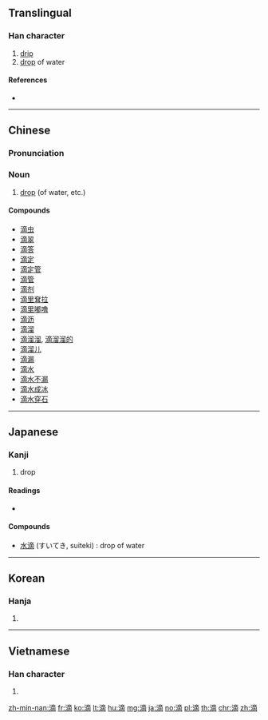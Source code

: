 ==Translingual==

===Han character===
{{Han char|rn=85|rad=水|as=11|sn=14|four=30127|canj=EYCB|ids=⿰⺡啇}}

# [[drip]]
# [[drop]] of water

====References====
* {{Han ref|kx=0644.030|dkj=18084|dj=1051.160|hdz=31729.020|uh=6EF4|ud=28404|bh=BA77|bd=47735}}

----

==Chinese==
{{zh-forms}}

===Pronunciation===
{{zh-pron
|m=dī
|c=dik6,dik1
|h=pfs=tit
|md=
|mn=tih
|w=
|mc=y
|oc=y
|cat=n
}}

===Noun===
{{zh-noun}}

# [[drop]] (of water, etc.)
#: {{zh-usex|兩 滴 水|two drops of water}}

====Compounds====
* [[滴虫]]
* [[滴翠]]
* [[滴答]]
* [[滴定]]
* [[滴定管]]
* [[滴管]]
* [[滴剂]]
* [[滴里耷拉]]
* [[滴里嘟噜]]
* [[滴沥]]
* [[滴溜]]
* [[滴溜溜]], [[滴溜溜的]]
* [[滴溜儿]]
* [[滴漏]]
* [[滴水]]
* [[滴水不漏]]
* [[滴水成冰]]
* [[滴水穿石]]

----

==Japanese==

===Kanji===
{{ja-kanji|grade=c|rs=水11}}

# drop

====Readings====
* {{ja-readings|on=[[てき]] (teki)|kun=[[したたる]] (shitataru), [[しずく]] (shizuku), [[したたり]] (shitatari)}}

====Compounds====
* [[水滴]] (すいてき, suiteki) : drop of water

----

==Korean==

===Hanja===
{{ko-hanja|hangeul=적|eumhun=|rv=jeok|mr=chŏk|y=cek}}

# {{defn|lang=ko|sort=水11}}

----

==Vietnamese==

===Han character===
{{vi-hantu|[[tích]], [[nhích]], [[nhếch]], [[rích]], [[tách]], [[trích]]|rs=水11}}

# {{defn|lang=vi|sort=水11}}

[[zh-min-nan:滴]]
[[fr:滴]]
[[ko:滴]]
[[lt:滴]]
[[hu:滴]]
[[mg:滴]]
[[ja:滴]]
[[no:滴]]
[[pl:滴]]
[[th:滴]]
[[chr:滴]]
[[zh:滴]]